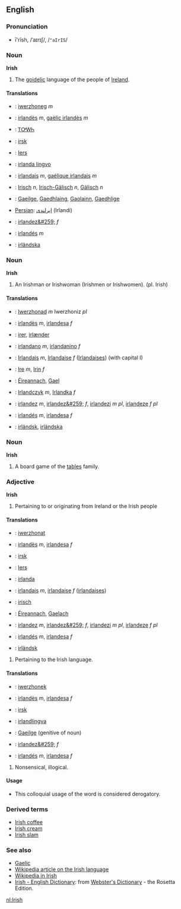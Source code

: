 ==English==

===Pronunciation===
*ī'rĭsh, /ˈaɪrɪʃ/, /<tt>"aIrIS</tt>/

===Noun===
'''Irish'''

#The [[goidelic]] language of the people of [[Ireland]].

====Translations====
*{{br}}: [[iwerzhoneg]] ''m''
*{{ca}}: [[irlandès]] ''m'', [[gaèlic irlandès]] ''m''
*{{chr}}: [[ᎢᎤᎳᏂ]]
*{{da}}: [[irsk]]
*{{nl}}: [[Iers]] {{n}}
*{{eo}}: [[irlanda lingvo]]
*{{fr}}: [[irlandais]] ''m'', [[gaélique irlandais]] ''m''
*{{de}}: [[Irisch]] ''n'', [[Irisch-Gälisch]] ''n'', [[Gälisch]] ''n''
*{{ga}}: [[Gaeilge]], [[Gaedhlaing]], [[Gaolainn]], [[Gaedhlige]]
*[[Persian]]: [[ایرلندی]] (Irlandi)
*{{ro}}: [[irlandez&#259;]] ''f''
*{{es}}: [[irlandés]] ''m''
*{{sv}}: [[irländska]]

===Noun===
'''Irish'''

#An Irishman or Irishwoman (Irishmen or Irishwomen). (pl. Irish)

====Translations====
*{{br}}: [[Iwerzhonad]] ''m'' Iwerzhoniz ''pl''
*{{ca}}: [[irlandès]] ''m'', [[irlandesa]] ''f''
*{{da}}: [[irer]], [[irlænder]]
*{{eo}}: [[irlandano]] ''m'', [[irlandanino]] ''f''
*{{fr}}: [[Irlandais]] ''m'', [[Irlandaise]] ''f'' ([[Irlandaises]]) (with capital I)
*{{de}}: [[Ire]] ''m'', [[Irin]] ''f''
*{{ga}}: [[Éireannach]], [[Gael]]
*{{pl}}: [[Irlandczyk]] ''m'', [[Irlandka]] ''f''
*{{ro}}: [[irlandez]] ''m'', [[irlandez&#259;]] ''f'', [[irlandezi]] ''m pl'', [[irlandeze]] ''f pl''
*{{es}}: [[irlandés]] ''m'', [[irlandesa]] ''f''
*{{sv}}: [[irländsk]], [[irländska]]

===Noun===
'''Irish'''<!-- capitalised? -->

#A board game of the [[tables]] family.

===Adjective===
'''Irish'''

#Pertaining to or originating from Ireland or the Irish people

====Translations====
*{{br}}: [[iwerzhonat]]
*{{ca}}: [[irlandès]] ''m'', [[irlandesa]] ''f''
*{{da}}: [[irsk]]
*{{nl}}: [[Iers]]
*{{eo}}: [[irlanda]]
*{{fr}}: [[irlandais]] ''m'', [[irlandaise]] ''f'' ([[irlandaises]])
*{{de}}: [[irisch]]
*{{ga}}: [[Éireannach]], [[Gaelach]]
*{{ro}}: [[irlandez]] ''m'', [[irlandez&#259;]] ''f'', [[irlandezi]] ''m pl'', [[irlandeze]] ''f pl''
*{{es}}: [[irlandés]] ''m'', [[irlandesa]] ''f''
*{{sv}}: [[irländsk]]

#Pertaining to the Irish language.

====Translations====
*{{br}}: [[iwerzhonek]]
*{{ca}}: [[irlandès]] ''m'', [[irlandesa]] ''f''
*{{da}}: [[irsk]]
*{{eo}}: [[irland]][[lingva]]
*{{ga}}: [[Gaeilge]] (genitive of noun)
*{{ro}}: [[irlandez&#259;]] ''f''
*{{es}}: [[irlandés]] ''m'', [[irlandesa]] ''f''

#Nonsensical, illogical.

====Usage====
*This colloquial usage of the word is considered derogatory.

===Derived terms===
*[[Irish coffee]]
*[[Irish cream]]
*[[Irish slam]]

===See also===
*[[Gaelic]]
*[[w:Irish language|Wikipedia article on the Irish language]]
*[http://ga.wikipedia.com Wikipedia in Irish]
*[http://www.websters-online-dictionary.org/definition/Irish-english/ Irish - English Dictionary]: from [http://www.websters-online-dictionary.org/ Webster's Dictionary] - the Rosetta Edition.

[[nl:Irish]]